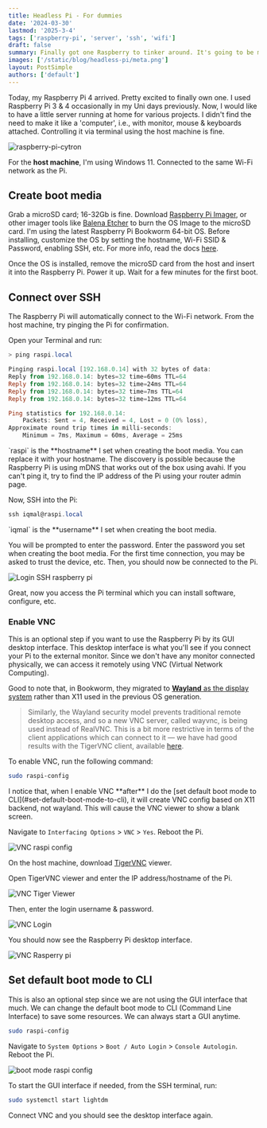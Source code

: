 ```yaml
---
title: Headless Pi - For dummies
date: '2024-03-30'
lastmod: '2025-3-4'
tags: ['raspberry-pi', 'server', 'ssh', 'wifi']
draft: false
summary: Finally got one Raspberry to tinker around. It's going to be my homelab practice device. Here's a way to set up the Pi in headless mode (without monitor, keyboard & mouse).
images: ['/static/blog/headless-pi/meta.png']
layout: PostSimple
authors: ['default']
---
```


Today, my Raspberry Pi 4 arrived. Pretty excited to finally own one. I used Raspberry Pi 3 & 4 occasionally in my Uni days previously. Now, I would like to have a little server
running at home for various projects. I didn't find the need to make it like a 'computer', i.e., with monitor, mouse & keyboards attached. Controlling it via terminal using the host machine is fine.

![raspberry-pi-cytron](https://res.cloudinary.com/iqfareez-cloud/image/upload/v1711797473/website/RaspberryPi/IMG_1964_ngns72.jpg)

For the **host machine**, I'm using Windows 11. Connected to the same Wi-Fi network as the Pi.

## Create boot media

Grab a microSD card; 16-32Gb is fine. Download [Raspberry Pi Imager](https://www.raspberrypi.com/software/), or other imager tools like [Balena Etcher](https://www.balena.io/etcher/) to burn the OS Image to the microSD card. 
I'm using the latest Raspberry Pi Bookworm 64-bit OS. Before installing, customize the OS by setting the hostname, Wi-Fi SSID & Password, enabling SSH, etc. For more info, read
the docs [here](https://www.raspberrypi.com/documentation/computers/getting-started.html#raspberry-pi-imager).

Once the OS is installed, remove the microSD card from the host and insert it into the Raspberry Pi. Power it up. Wait for a few minutes for the first boot.

## Connect over SSH

The Raspberry Pi will automatically connect to the Wi-Fi network. From the host machine, try pinging the Pi for confirmation.

Open your Terminal and run:

```powershell
> ping raspi.local

Pinging raspi.local [192.168.0.14] with 32 bytes of data:
Reply from 192.168.0.14: bytes=32 time=60ms TTL=64
Reply from 192.168.0.14: bytes=32 time=24ms TTL=64
Reply from 192.168.0.14: bytes=32 time=7ms TTL=64
Reply from 192.168.0.14: bytes=32 time=12ms TTL=64

Ping statistics for 192.168.0.14:
    Packets: Sent = 4, Received = 4, Lost = 0 (0% loss),
Approximate round trip times in milli-seconds:
    Minimum = 7ms, Maximum = 60ms, Average = 25ms
```

<Admonition type="note" >
`raspi` is the **hostname** I set when creating the boot media. You can replace it with your hostname. The discovery is possible
because the Raspberry Pi is using mDNS that works out of the box using avahi. If you can't ping it, try to find the IP address of the Pi using your router admin page.
</Admonition>

Now, SSH into the Pi:

```powershell
ssh iqmal@raspi.local
```

<Admonition type="note" >
`iqmal` is the **username** I set when creating the boot media. 
</Admonition>

You will be prompted to enter the password. Enter the password you set when creating the boot media. For the first time connection, you may be asked
to trust the device, etc. Then, you should now be connected to the Pi.

![Login SSH raspberry pi](https://res.cloudinary.com/iqfareez-cloud/image/upload/v1711806294/website/RaspberryPi/Screenshot_2024-03-30_214431_byjmrm.png)

Great, now you access the Pi terminal which you can install software, configure, etc.

### Enable VNC

This is an optional step if you want to use the Raspberry Pi by its GUI desktop interface. This desktop interface is what you'll see
if you connect your Pi to the external monitor. Since we don't have any monitor connected physically, we can access it remotely using VNC (Virtual 
Network Computing). 

Good to note that, in Bookworm, they migrated to [**Wayland** as the display system](https://www.raspberrypi.com/news/bookworm-the-new-version-of-raspberry-pi-os/#:~:text=notice%20some%20differences.-,Wayland,-The%20most%20important) rather 
than X11 used in the previous OS generation.

> Similarly, the Wayland security model prevents traditional remote desktop access, and so a new VNC server, called wayvnc, is being used instead of 
RealVNC. This is a bit more restrictive in terms of the client applications which can connect to it — we have had good results with the TigerVNC 
client, available [here](https://tigervnc.org/).

To enable VNC, run the following command:

```bash
sudo raspi-config
```

<Admonition type="warning">
I notice that, when I enable VNC **after** I do the [set default boot mode to CLI](#set-default-boot-mode-to-cli), it will create VNC config based 
on X11 backend, not wayland. This will cause the VNC viewer to show a blank screen.
</Admonition>

Navigate to `Interfacing Options` > `VNC` > `Yes`. Reboot the Pi.

![VNC raspi config](https://res.cloudinary.com/iqfareez-cloud/image/upload/v1711806703/website/RaspberryPi/Screenshot_2024-03-30_215130_dsacaf.png)

On the host machine, download [TigerVNC](https://tigervnc.org/) viewer.

Open TigerVNC viewer and enter the IP address/hostname of the Pi.

![VNC Tiger Viewer](https://res.cloudinary.com/iqfareez-cloud/image/upload/v1711808079/website/RaspberryPi/Screenshot_2024-03-30_215558_kygisy.png)

Then, enter the login username & password.

![VNC Login](https://res.cloudinary.com/iqfareez-cloud/image/upload/v1711808122/website/RaspberryPi/Screenshot_2024-03-30_221451_rmjgtx.png)

You should now see the Raspberry Pi desktop interface.

![VNC Rasperry pi](https://res.cloudinary.com/iqfareez-cloud/image/upload/v1711808124/website/RaspberryPi/Screenshot_2024-03-30_221515_r4y8ri.png)

## Set default boot mode to CLI

This is also an optional step since we are not using the GUI interface that much. We can change the default boot mode
to CLI (Command Line Interface) to save some resources. We can always start a GUI anytime.

```bash
sudo raspi-config
```

Navigate to `System Options` > `Boot / Auto Login` > `Console Autologin`. Reboot the Pi.

![boot mode raspi config](https://res.cloudinary.com/iqfareez-cloud/image/upload/v1711809415/website/RaspberryPi/Screenshot_2024-03-30_223636_kbtcgo.png)

To start the GUI interface if needed, from the SSH terminal, run:

```bash
sudo systemctl start lightdm
```

Connect VNC and you should see the desktop interface again.
